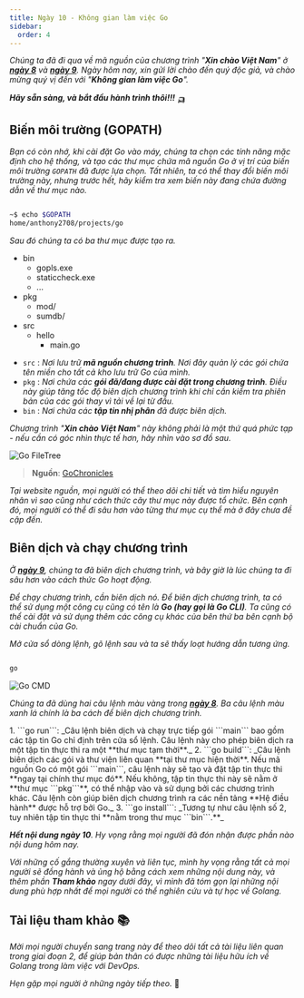 ```yaml
---
title: Ngày 10 - Không gian làm việc Go
sidebar:
  order: 4
---
```



_Chúng ta đã đi qua về mã nguồn của chương trình "**Xin chào Việt Nam**" ở **[ngày 8](../day8)**
và **[ngày 9](../day9)**. Ngày hôm nay, xin gửi lời chào đến quý độc giả, và chào mừng quý vị 
đến với "**Không gian làm việc Go**"._

**_Hãy sẵn sàng, và bắt đầu hành trình thôi!!!_** 🛺

## Biến môi trường (GOPATH)

_Bạn có còn nhớ, khi cài đặt Go vào máy, chúng ta chọn các tính năng mặc định cho hệ thống, 
và tạo các thư mục chứa mã nguồn Go ở vị trí của biến môi trường ```GOPATH``` đã được 
lựa chọn. Tất nhiên, ta có thể thay đổi biến môi trường này, nhưng trước hết, hãy kiểm
tra xem biến này đang chứa đường dẫn về thư mục nào._

```bash title="Checking variable..."

~$ echo $GOPATH
home/anthony2708/projects/go

```

_Sau đó chúng ta có ba thư mục được tạo ra._

<FileTree>

- bin
  - gopls.exe
  - staticcheck.exe
  - ...
- pkg
  - mod/
  - sumdb/
- src
  - hello
    - main.go

</FileTree>

- ```src``` : _Nơi lưu trữ **mã nguồn chương trình**. Nơi đây quản lý các gói chứa tên miền cho
tất cả kho lưu trữ Go của mình._
- ```pkg``` : _Nơi chứa các **gói đã/đang được cài đặt trong chương trình**. Điều này giúp tăng
tốc độ biên dịch chương trình khi chỉ cần kiểm tra phiên bản của các gói thay vì tải về lại
từ đầu._
- ```bin``` : _Nơi chứa các **tập tin nhị phân** đã được biên dịch._

_Chương trình "**Xin chào Việt Nam**" này không phải là một thứ quá phức tạp - nếu cần có góc nhìn
thực tế hơn, hãy nhìn vào sơ đồ sau._

![Go FileTree](../../../../assets/golang/go_filetree.png)

> **Nguồn**: [GoChronicles](https://gochronicles.com/)

_Tại website nguồn, mọi người có thể theo dõi chi tiết và tìm hiểu nguyên nhân vì sao cũng như
cách thức cây thư mục này được tổ chức. Bên cạnh đó, mọi người có thể đi sâu hơn vào từng thư
mục cụ thể mà ở đây chưa đề cập đến._

## Biên dịch và chạy chương trình

_Ở **[ngày 9](../day9)**, chúng ta đã biên dịch chương trình, và bây giờ là lúc chúng ta đi sâu 
hơn vào cách thức Go hoạt động._

_Để chạy chương trình, cần biên dịch nó. Để biên dịch chương trình, ta có thể sử dụng một công
cụ cũng có tên là **Go (hay gọi là Go CLI)**. Ta cũng có thể cài đặt và sử dụng thêm các công cụ 
khác của bên thứ ba bên cạnh bộ cài chuẩn của Go._

_Mở cửa sổ dòng lệnh, gõ lệnh sau và ta sẽ thấy loạt hướng dẫn tương ứng._

```bash title="Checking Go..."

go

```

![Go CMD](../../../../assets/golang/go_cmd.png)

_Chúng ta đã dùng hai câu lệnh màu vàng trong **[ngày 8](../day8)**. Ba câu lệnh màu xanh lá chính là 
ba cách để biên dịch chương trình._

<Steps>
1. ```go run```: _Câu lệnh biên dịch và chạy trực tiếp gói ```main``` bao gồm các tập tin Go chỉ 
định trên cửa sổ lệnh. Câu lệnh này cho phép biên dịch ra một tập tin thực thi ra một **thư mục tạm
thời**._
2. ```go build```: _Câu lệnh biên dịch các gói và thư viện liên quan **tại thư mục hiện thời**. Nếu 
mã nguồn Go có một gói ```main```, câu lệnh này sẽ tạo và đặt tập tin thực thi **ngay tại chính thư
mục đó**. Nếu không, tập tin thực thi này sẽ nằm ở **thư mục ```pkg```**, có thể nhập vào và sử dụng bởi
các chương trình khác. Câu lệnh còn giúp biên dịch chương trình ra các nền tảng **Hệ điều hành** được 
hỗ trợ bởi Go._
3. ```go install```: _Tương tự như câu lệnh số 2, tuy nhiên tập tin thực thi **nằm trong thư mục
```bin```.**_
</Steps>

_**Hết nội dung ngày 10**. Hy vọng rằng mọi người đã đón nhận được phần nào nội dung hôm nay._ 

_Với những cố gắng thường xuyên và liên tục, mình hy vọng rằng tất cả mọi người sẽ đồng hành và ủng hộ bằng 
cách xem những nội dung này, và thêm phần **Tham khảo** ngay dưới đây, vì mình đã tóm gọn lại những nội dung 
phù hợp nhất để mọi người có thể nghiên cứu và tự học về Golang._

## Tài liệu tham khảo 📚

_Mời mọi người chuyển sang trang này để theo dõi tất cả tài liệu liên quan trong giai đoạn 2, 
để giúp bản thân có được những tài liệu hữu ích về Golang trong làm việc với DevOps._

<LinkCard
  title="Ngày 10 - Tham khảo"
  href="../../reference/golang/day7"
/>

_Hẹn gặp mọi người ở những ngày tiếp theo._ 🚀
